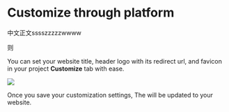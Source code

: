 # Customize through platform

中文正文sssszzzzzwwww

则

You can set your website title, header logo with its redirect url,  and favicon in your project **Customize** tab with ease.

<Frame width="auto" height="auto" >
  <img src="https://github.com/spreadingai/spreading-site-template-new/assets/52945445/e8cecbb7-b8bf-4ee4-8f6b-114ae66b4047"  />
</Frame>

Once you save your customization settings, The will be updated to your website.



